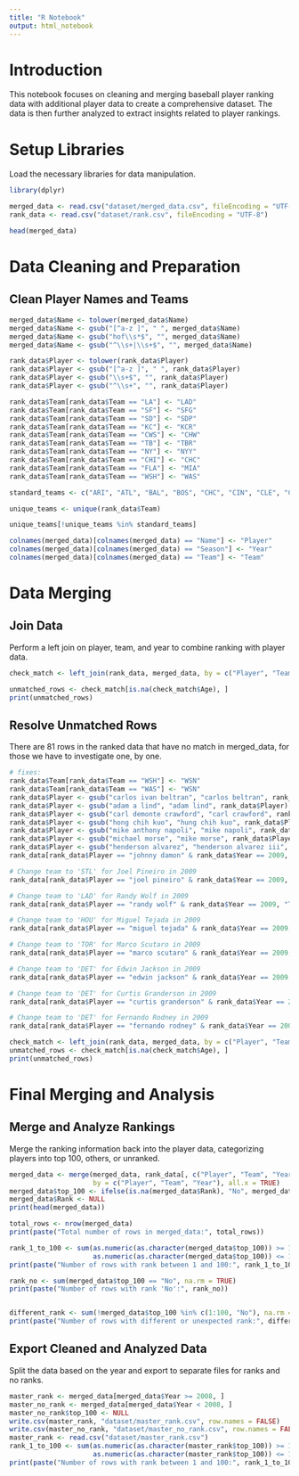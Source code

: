 ```yaml
---
title: "R Notebook"
output: html_notebook
---
```


# Introduction

This notebook focuses on cleaning and merging baseball player ranking data with additional player data to create a comprehensive dataset. The data is then further analyzed to extract insights related to player rankings.

# Setup Libraries

Load the necessary libraries for data manipulation.


```r
library(dplyr)

merged_data <- read.csv("dataset/merged_data.csv", fileEncoding = "UTF-8")
rank_data <- read.csv("dataset/rank.csv", fileEncoding = "UTF-8")
```

```r
head(merged_data)
```

# Data Cleaning and Preparation

## Clean Player Names and Teams

```r
merged_data$Name <- tolower(merged_data$Name)
merged_data$Name <- gsub("[^a-z ]", " ", merged_data$Name)
merged_data$Name <- gsub("hof\\s*$", "", merged_data$Name)
merged_data$Name <- gsub("^\\s+|\\s+$", "", merged_data$Name)

rank_data$Player <- tolower(rank_data$Player)
rank_data$Player <- gsub("[^a-z ]", " ", rank_data$Player)
rank_data$Player <- gsub("\\s+$", "", rank_data$Player)
rank_data$Player <- gsub("^\\s+", "", rank_data$Player)

rank_data$Team[rank_data$Team == "LA"] <- "LAD"
rank_data$Team[rank_data$Team == "SF"] <- "SFG"
rank_data$Team[rank_data$Team == "SD"] <- "SDP"
rank_data$Team[rank_data$Team == "KC"] <- "KCR"
rank_data$Team[rank_data$Team == "CWS"] <- "CHW"
rank_data$Team[rank_data$Team == "TB"] <- "TBR"
rank_data$Team[rank_data$Team == "NY"] <- "NYY"
rank_data$Team[rank_data$Team == "CHI"] <- "CHC"
rank_data$Team[rank_data$Team == "FLA"] <- "MIA"
rank_data$Team[rank_data$Team == "WSH"] <- "WAS"
```


```r
standard_teams <- c("ARI", "ATL", "BAL", "BOS", "CHC", "CIN", "CLE", "COL", "CWS", "DET", "HOU", "KC", "LAA", "LAD", "MIA", "MIL", "MIN", "NYM", "NYY", "OAK", "PHI", "PIT", "SD", "SEA", "SF", "STL", "TB", "TEX", "TOR", "WAS")

unique_teams <- unique(rank_data$Team)

unique_teams[!unique_teams %in% standard_teams]
```

```r
colnames(merged_data)[colnames(merged_data) == "Name"] <- "Player"
colnames(merged_data)[colnames(merged_data) == "Season"] <- "Year"
colnames(merged_data)[colnames(merged_data) == "Team"] <- "Team"
```

# Data Merging

## Join Data

Perform a left join on player, team, and year to combine ranking with player data.

```r
check_match <- left_join(rank_data, merged_data, by = c("Player", "Team", "Year"))
```

```r
unmatched_rows <- check_match[is.na(check_match$Age), ]
print(unmatched_rows)
```

## Resolve Unmatched Rows

There are 81 rows in the ranked data that have no match in merged_data, for those we have to investigate one, by one.


```r
# fixes:
rank_data$Team[rank_data$Team == "WSH"] <- "WSN"
rank_data$Team[rank_data$Team == "WAS"] <- "WSN"
rank_data$Player <- gsub("carlos ivan beltran", "carlos beltran", rank_data$Player)
rank_data$Player <- gsub("adam a lind", "adam lind", rank_data$Player)
rank_data$Player <- gsub("carl demonte crawford", "carl crawford", rank_data$Player)
rank_data$Player <- gsub("hong chih kuo", "hung chih kuo", rank_data$Player)
rank_data$Player <- gsub("mike anthony napoli", "mike napoli", rank_data$Player)
rank_data$Player <- gsub("michael morse", "mike morse", rank_data$Player)
rank_data$Player <- gsub("henderson alvarez", "henderson alvarez iii", rank_data$Player)
rank_data[rank_data$Player == "johnny damon" & rank_data$Year == 2009, "Team"] <- "NYY"

# Change team to 'STL' for Joel Pineiro in 2009
rank_data[rank_data$Player == "joel pineiro" & rank_data$Year == 2009, "Team"] <- "STL"

# Change team to 'LAD' for Randy Wolf in 2009
rank_data[rank_data$Player == "randy wolf" & rank_data$Year == 2009, "Team"] <- "LAD"

# Change team to 'HOU' for Miguel Tejada in 2009
rank_data[rank_data$Player == "miguel tejada" & rank_data$Year == 2009, "Team"] <- "HOU"

# Change team to 'TOR' for Marco Scutaro in 2009
rank_data[rank_data$Player == "marco scutaro" & rank_data$Year == 2009, "Team"] <- "TOR"

# Change team to 'DET' for Edwin Jackson in 2009
rank_data[rank_data$Player == "edwin jackson" & rank_data$Year == 2009, "Team"] <- "DET"

# Change team to 'DET' for Curtis Granderson in 2009
rank_data[rank_data$Player == "curtis granderson" & rank_data$Year == 2009, "Team"] <- "DET"

# Change team to 'DET' for Fernando Rodney in 2009
rank_data[rank_data$Player == "fernando rodney" & rank_data$Year == 2009, "Team"] <- "DET"
```

```r
check_match <- left_join(rank_data, merged_data, by = c("Player", "Team", "Year"))
unmatched_rows <- check_match[is.na(check_match$Age), ]
print(unmatched_rows)
```

# Final Merging and Analysis

## Merge and Analyze Rankings

Merge the ranking information back into the player data, categorizing players into top 100, others, or unranked.

```r
merged_data <- merge(merged_data, rank_data[, c("Player", "Team", "Year", "Rank")], 
                     by = c("Player", "Team", "Year"), all.x = TRUE)
merged_data$top_100 <- ifelse(is.na(merged_data$Rank), "No", merged_data$Rank)
merged_data$Rank <- NULL
print(head(merged_data))
```

```r
total_rows <- nrow(merged_data)
print(paste("Total number of rows in merged_data:", total_rows))

rank_1_to_100 <- sum(as.numeric(as.character(merged_data$top_100)) >= 1 & 
                     as.numeric(as.character(merged_data$top_100)) <= 100, na.rm = TRUE)
print(paste("Number of rows with rank between 1 and 100:", rank_1_to_100))

rank_no <- sum(merged_data$top_100 == "No", na.rm = TRUE)
print(paste("Number of rows with rank 'No':", rank_no))


different_rank <- sum(!merged_data$top_100 %in% c(1:100, "No"), na.rm = TRUE)
print(paste("Number of rows with different or unexpected rank:", different_rank))

```

## Export Cleaned and Analyzed Data

Split the data based on the year and export to separate files for ranks and no ranks.

```r
master_rank <- merged_data[merged_data$Year >= 2008, ]
master_no_rank <- merged_data[merged_data$Year < 2008, ]
master_no_rank$top_100 <- NULL
write.csv(master_rank, "dataset/master_rank.csv", row.names = FALSE)
write.csv(master_no_rank, "dataset/master_no_rank.csv", row.names = FALSE)
master_rank <- read.csv("dataset/master_rank.csv")
rank_1_to_100 <- sum(as.numeric(as.character(master_rank$top_100)) >= 1 & 
                     as.numeric(as.character(master_rank$top_100)) <= 100, na.rm = TRUE)
print(paste("Number of rows with rank between 1 and 100:", rank_1_to_100))

```










